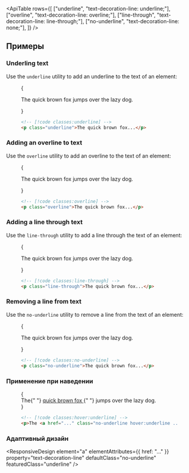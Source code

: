 

<ApiTable
  rows={[
    ["underline", "text-decoration-line: underline;"],
    ["overline", "text-decoration-line: overline;"],
    ["line-through", "text-decoration-line: line-through;"],
    ["no-underline", "text-decoration-line: none;"],
  ]}
/>

## Примеры

### Underling text

Use the `underline` utility to add an underline to the text of an element:

<Figure>

<Example>
  {
    <p className="text-center text-lg font-medium text-gray-900 underline dark:text-gray-200">
      The quick brown fox jumps over the lazy dog.
    </p>
  }
</Example>

```html
<!-- [!code classes:underline] -->
<p class="underline">The quick brown fox...</p>
```

</Figure>

### Adding an overline to text

Use the `overline` utility to add an overline to the text of an element:

<Figure>

<Example>
  {
    <p className="text-center text-lg font-medium text-gray-900 overline dark:text-gray-200">
      The quick brown fox jumps over the lazy dog.
    </p>
  }
</Example>

```html
<!-- [!code classes:overline] -->
<p class="overline">The quick brown fox...</p>
```

</Figure>

### Adding a line through text

Use the `line-through` utility to add a line through the text of an element:

<Figure>

<Example>
  {
    <p className="text-center text-lg font-medium text-gray-900 line-through dark:text-gray-200">
      The quick brown fox jumps over the lazy dog.
    </p>
  }
</Example>

```html
<!-- [!code classes:line-through] -->
<p class="line-through">The quick brown fox...</p>
```

</Figure>

### Removing a line from text

Use the `no-underline` utility to remove a line from the text of an element:

<Figure>

<Example>
  {
    <p className="text-center text-lg font-medium text-gray-900 no-underline dark:text-gray-200">
      The quick brown fox jumps over the lazy dog.
    </p>
  }
</Example>

```html
<!-- [!code classes:no-underline] -->
<p class="no-underline">The quick brown fox...</p>
```

</Figure>

### Применение при наведении

<TargetingSpecificStates property="text-decoration-line">

<Figure hint="Hover over the text to see the expected behavior">

<Example>
  {
    <div className="text-center text-lg font-medium text-gray-900 no-underline dark:text-gray-200">
      The{" "}
      <a
        href="https://en.wikipedia.org/wiki/The_quick_brown_fox_jumps_over_the_lazy_dog"
        target="blank"
        className="text-sky-600 no-underline hover:underline dark:text-sky-400"
      >
        quick brown fox
      </a>{" "}
      jumps over the lazy dog.
    </div>
  }
</Example>

```html
<!-- [!code classes:hover:underline] -->
<p>The <a href="..." class="no-underline hover:underline ...">quick brown fox</a> jumps over the lazy dog.</p>
```

</Figure>

</TargetingSpecificStates>

### Адаптивный дизайн

<ResponsiveDesign
  element="a"
  elementAttributes={{ href: "..." }}
  property="text-decoration-line"
  defaultClass="no-underline"
  featuredClass="underline"
/>
